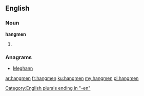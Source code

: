 ==English==

===Noun===
'''hangmen'''

# {{plural of|hangman}}

===Anagrams===
* [[Meghann#English|Meghann]]

[[Category:English plurals ending in "-en"]]

[[ar:hangmen]]
[[fr:hangmen]]
[[ku:hangmen]]
[[my:hangmen]]
[[pl:hangmen]]
